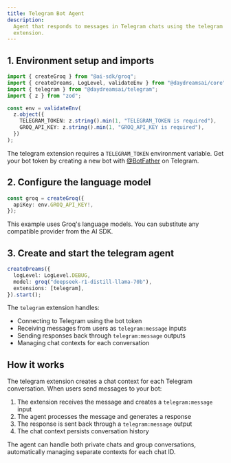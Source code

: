 ```yaml
---
title: Telegram Bot Agent
description:
  Agent that responds to messages in Telegram chats using the telegram
  extension.
---
```


## 1. Environment setup and imports

```typescript title="index.ts"
import { createGroq } from "@ai-sdk/groq";
import { createDreams, LogLevel, validateEnv } from "@daydreamsai/core";
import { telegram } from "@daydreamsai/telegram";
import { z } from "zod";

const env = validateEnv(
  z.object({
    TELEGRAM_TOKEN: z.string().min(1, "TELEGRAM_TOKEN is required"),
    GROQ_API_KEY: z.string().min(1, "GROQ_API_KEY is required"),
  })
);
```

The telegram extension requires a `TELEGRAM_TOKEN` environment variable. Get
your bot token by creating a new bot with [@BotFather](https://t.me/botfather)
on Telegram.

## 2. Configure the language model

```ts
const groq = createGroq({
  apiKey: env.GROQ_API_KEY!,
});
```

This example uses Groq's language models. You can substitute any compatible
provider from the AI SDK.

## 3. Create and start the telegram agent

```ts
createDreams({
  logLevel: LogLevel.DEBUG,
  model: groq("deepseek-r1-distill-llama-70b"),
  extensions: [telegram],
}).start();
```

The `telegram` extension handles:

- Connecting to Telegram using the bot token
- Receiving messages from users as `telegram:message` inputs
- Sending responses back through `telegram:message` outputs
- Managing chat contexts for each conversation

## How it works

The telegram extension creates a chat context for each Telegram conversation.
When users send messages to your bot:

1. The extension receives the message and creates a `telegram:message` input
2. The agent processes the message and generates a response
3. The response is sent back through a `telegram:message` output
4. The chat context persists conversation history

The agent can handle both private chats and group conversations, automatically
managing separate contexts for each chat ID.
